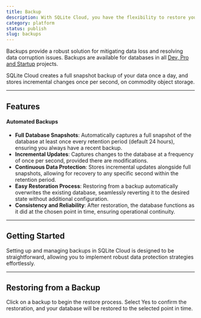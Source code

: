 ```yaml
---
title: Backup
description: With SQLite Cloud, you have the flexibility to restore your database from any desired point in time.
category: platform
status: publish
slug: backups
---
```



Backups provide a robust solution for mitigating data loss and resolving data corruption issues. Backups are available for databases in all <a href="https://www.sqlitecloud.io/pricing" target="_blank">Dev, Pro and Startup</a> projects.

SQLite Cloud creates a full snapshot backup of your data once a day, and stores incremental changes once per second, on commodity object storage.

---- 

## Features

#### Automated Backups
- **Full Database Snapshots**: Automatically captures a full snapshot of the database at least once every retention period (default 24 hours), ensuring you always have a recent backup.
- **Incremental Updates**: Captures changes to the database at a frequency of once per second, provided there are modifications.
- **Continuous Data Protection**: Stores incremental updates alongside full snapshots, allowing for recovery to any specific second within the retention period.
- **Easy Restoration Process**: Restoring from a backup automatically overwrites the existing database, seamlessly reverting it to the desired state without additional configuration.
- **Consistency and Reliability**: After restoration, the database functions as it did at the chosen point in time, ensuring operational continuity.


---

## Getting Started
Setting up and managing backups in SQLite Cloud is designed to be straightforward, allowing you to implement robust data protection strategies effortlessly.

<VideoPlayer src={enableDisableBackup} />

---
## Restoring from a Backup

Click on a backup to begin the restore process. Select Yes to confirm the restoration, and your database will be restored to the selected point in time.

<VideoPlayer src={restoreBackup} />

